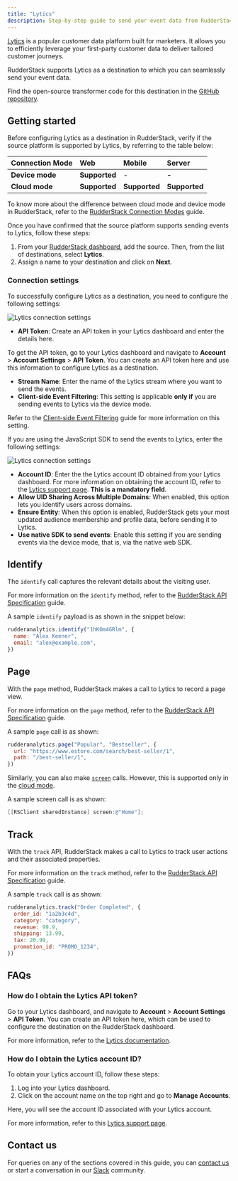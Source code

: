 ```yaml
---
title: "Lytics"
description: Step-by-step guide to send your event data from RudderStack to Lytics.
---
```


[Lytics](https://www.lytics.com/) is a popular customer data platform built for marketers. It allows you to efficiently leverage your first-party customer data to deliver tailored customer journeys.

RudderStack supports Lytics as a destination to which you can seamlessly send your event data.

<div class="successBlock">

Find the open-source transformer code for this destination in the <a href="https://github.com/rudderlabs/rudder-transformer/tree/master/v0/destinations/lytics">GitHub repository</a>.
</div>

## Getting started

Before configuring Lytics as a destination in RudderStack, verify if the source platform is supported by Lytics, by referring to the table below:

| **Connection Mode** | **Web**       | **Mobile**    | **Server**    |
| :------------------ | :------------ | :------------ | :------------ |
| **Device mode**     | **Supported** | -             | **-**         |
| **Cloud mode**      | **Supported** | **Supported** | **Supported** |

<div class="infoBlock">

To know more about the difference between cloud mode and device mode in RudderStack, refer to the <a href="https://rudderstack.com/docs/rudderstack-cloud/rudderstack-connection-modes/">RudderStack Connection Modes</a> guide.
</div>

Once you have confirmed that the source platform supports sending events to Lytics, follow these steps:

1. From your [RudderStack dashboard](https://app.rudderstack.com/), add the source. Then, from the list of destinations, select **Lytics**.
2. Assign a name to your destination and click on **Next**.

### Connection settings

To successfully configure Lytics as a destination, you need to configure the following settings:

<img src="../../assets/event-stream-destinations/lytics-connection-settings.png" alt="Lytics connection settings" />

- **API Token**: Create an API token in your Lytics dashboard and enter the details here.

<div class="infoBlock">

To get the API token, go to your Lytics dashboard and navigate to <strong>Account</strong> &gt; <strong>Account Settings</strong> &gt; <strong>API Token</strong>. You can create an API token here and use this information to configure Lytics as a destination.
</div>

- **Stream Name**: Enter the name of the Lytics stream where you want to send the events.
- **Client-side Event Filtering**: This setting is applicable **only if** you are sending events to Lytics via the device mode. 

<div class="infoBlock">
  
Refer to the <a href="https://www.rudderstack.com/docs/stream-sources/rudderstack-sdk-integration-guides/event-filtering/">Client-side Event Filtering</a> guide for more information on this setting.
</div>

If you are using the JavaScript SDK to send the events to Lytics, enter the following settings:

<img src="../../assets/event-stream-destinations/lytics-connection-settings-2.png" alt="Lytics connection settings" />

- **Account ID**: Enter the the Lytics account ID obtained from your Lytics dashboard. For more information on obtaining the account ID, refer to the [Lytics support page](https://support.lytics.com/hc/en-us/articles/115001231351-How-do-I-find-my-Lytics-account-ID-). **This is a mandatory field**.
- **Allow UID Sharing Across Multiple Domains**: When enabled, this option lets you identify users across domains.
- **Ensure Entity**: When this option is enabled, RudderStack gets your most updated audience membership and profile data, before sending it to Lytics.
- **Use native SDK to send events**: Enable this setting if you are sending events via the device mode, that is, via the native web SDK.

## Identify

The `identify` call captures the relevant details about the visiting user.

<div class="infoBlock">

For more information on the <code class="inline-code">identify</code> method, refer to the <a href="https://rudderstack.com/docs/rudderstack-api/api-specification/rudderstack-spec/identify/">RudderStack API Specification</a> guide.
</div>

A sample `identify` payload is as shown in the snippet below:

```javascript
rudderanalytics.identify("1hKOm4GRlm", {
  name: "Alex Keener",
  email: "alex@example.com",
})
```

## Page

With the `page` method, RudderStack makes a call to Lytics to record a page view.

<div class="infoBlock">

For more information on the <code class="inline-code">page</code> method, refer to the <a href="https://rudderstack.com/docs/rudderstack-api/api-specification/rudderstack-spec/page/">RudderStack API Specification</a> guide.
</div>

A sample `page` call is as shown:

```javascript
rudderanalytics.page("Popular", "Bestseller", {
  url: "https://www.estore.com/search/best-seller/1",
  path: "/best-seller/1",
})
```

Similarly, you can also make [`screen`](https://rudderstack.com/docs/rudderstack-api/api-specification/rudderstack-spec/screen/) calls. However, this is supported only in the [cloud mode](https://rudderstack.com/docs/rudderstack-cloud/rudderstack-connection-modes/#cloud-mode).

A sample screen call is as shown:

```objectivec
[[RSClient sharedInstance] screen:@"Home"];
```

## Track

With the `track` API, RudderStack makes a call to Lytics to track user actions and their associated properties.

<div class="infoBlock">

For more information on the <code class="inline-code">track</code> method, refer to the <a href="https://rudderstack.com/docs/rudderstack-api/api-specification/rudderstack-spec/track/">RudderStack API Specification</a> guide.
</div>

A sample `track` call is as shown:

```javascript
rudderanalytics.track("Order Completed", {
  order_id: "1a2b3c4d",
  category: "category",
  revenue: 99.9,
  shipping: 13.99,
  tax: 20.99,
  promotion_id: "PROMO_1234",
})
```

## FAQs

### How do I obtain the Lytics API token?

Go to your Lytics dashboard, and navigate to **Account** > **Account Settings** > **API Token**. You can create an API token here, which can be used to configure the destination on the RudderStack dashboard.

For more information, refer to the [Lytics documentation](https://learn.lytics.com/documentation/product/features/account-management/managing-api-tokens#managing-api-tokens).

### How do I obtain the Lytics account ID?

To obtain your Lytics account ID, follow these steps:

1. Log into your Lytics dashboard.
2. Click on the account name on the top right and go to **Manage Accounts**.

Here, you will see the account ID associated with your Lytics account.

For more information, refer to this [Lytics support page](https://support.lytics.com/hc/en-us/articles/115001231351-How-do-I-find-my-Lytics-account-ID-).

## Contact us

For queries on any of the sections covered in this guide, you can [contact us](mailto:%20docs@rudderstack.com) or start a conversation in our [Slack](https://rudderstack.com/join-rudderstack-slack-community) community.